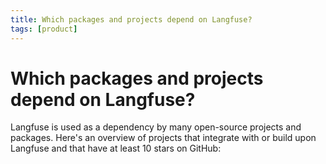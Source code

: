 ```yaml
---
title: Which packages and projects depend on Langfuse?
tags: [product]
---
```


# Which packages and projects depend on Langfuse?

Langfuse is used as a dependency by many open-source projects and packages. Here's an overview of projects that integrate with or build upon Langfuse and that have at least 10 stars on GitHub:


<div className="[&_img]:inline">
  <PackageUsagePython />
</div>
